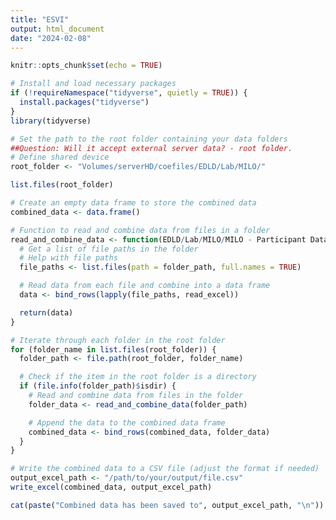 ```yaml
---
title: "ESVI"
output: html_document
date: "2024-02-08"
---
```


```r
knitr::opts_chunk$set(echo = TRUE)

# Install and load necessary packages
if (!requireNamespace("tidyverse", quietly = TRUE)) {
  install.packages("tidyverse")
}
library(tidyverse)
```

``` r

# Set the path to the root folder containing your data folders
##Question: Will it accept external server data? - root folder. 
# Define shared device 
root_folder <- "Volumes/serverHD/coefiles/EDLD/Lab/MILO/"

list.files(root_folder)

# Create an empty data frame to store the combined data
combined_data <- data.frame()

# Function to read and combine data from files in a folder
read_and_combine_data <- function(EDLD/Lab/MILO/MILO - Participant Data) {
  # Get a list of file paths in the folder
  # Help with file paths
  file_paths <- list.files(path = folder_path, full.names = TRUE)

  # Read data from each file and combine into a data frame
  data <- bind_rows(lapply(file_paths, read_excel))

  return(data)
}

# Iterate through each folder in the root folder
for (folder_name in list.files(root_folder)) {
  folder_path <- file.path(root_folder, folder_name)

  # Check if the item in the root folder is a directory
  if (file.info(folder_path)$isdir) {
    # Read and combine data from files in the folder
    folder_data <- read_and_combine_data(folder_path)

    # Append the data to the combined data frame
    combined_data <- bind_rows(combined_data, folder_data)
  }
}

# Write the combined data to a CSV file (adjust the format if needed)
output_excel_path <- "/path/to/your/output/file.csv"
write_excel(combined_data, output_excel_path)

cat(paste("Combined data has been saved to", output_excel_path, "\n"))

```

